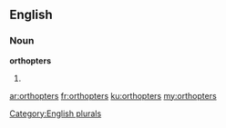 ==English==

===Noun===
'''orthopters'''

# {{plural of|[[orthopter]]}}

[[Category:English plurals]]

[[ar:orthopters]]
[[fr:orthopters]]
[[ku:orthopters]]
[[my:orthopters]]